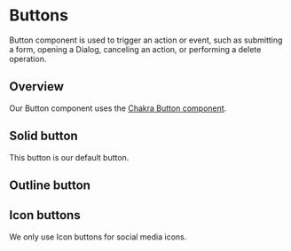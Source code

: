 

<Meta of={ButtonStories} />

# Buttons

Button component is used to trigger an action or event, such as submitting a form, opening a Dialog, canceling an action, or performing a delete operation.

## Overview

Our Button component uses the [Chakra Button component](https://chakra-ui.com/docs/components/button/).

## Solid button

This button is our default button.

<Canvas>
  <Story of={ButtonStories.Solid} />
</Canvas>

## Outline button

<Canvas>
  <Story of={ButtonStories.Outline} />
</Canvas>

## Icon buttons

We only use Icon buttons for social media icons.

<Canvas>
  <Story of={ButtonStories.Icon} />
</Canvas>
